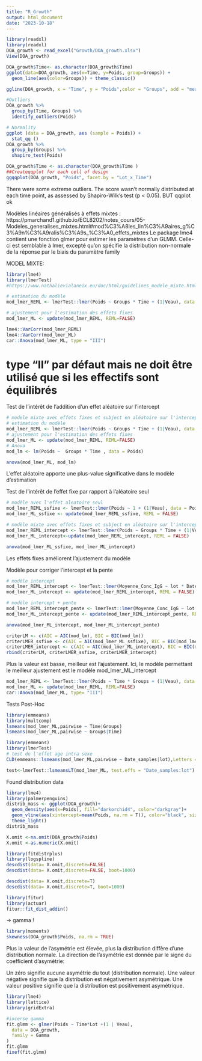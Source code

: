 ---
title: "R_Growth"
output: html_document
date: "2023-10-18"
---

```{r}
library(readxl)
library(readxl)
DOA_growth <- read_excel("Growth/DOA_growth.xlsx")
View(DOA_growth)
```

```{r}
DOA_growth$Time<- as.character(DOA_growth$Time)
ggplot(data=DOA_growth, aes(x=Time, y=Poids, group=Groups)) +
  geom_line(aes(color=Groups)) + theme_classic()

ggline(DOA_growth, x = "Time", y = "Poids",color = "Groups", add = "mean_se") 
```

```{r}
#Outliers
DOA_growth %>%
  group_by(Time, Groups) %>%
  identify_outliers(Poids)

# Normality 
ggplot (data = DOA_growth, aes (sample = Poids)) +
  stat_qq ()
DOA_growth %>%
  group_by(Groups) %>%
  shapiro_test(Poids)

DOA_growth$Time <- as.character(DOA_growth$Time )
##Createqqplot for each cell of design
ggqqplot(DOA_growth, "Poids", facet.by = "Lot_x_Time")
```
There were some extreme outliers.
The  score wasn't normally distributed at each time point, as assessed by Shapiro-Wilk’s test (p < 0.05). BUT qqplot ok 


Modèles linéaires généralisés à effets mixtes : 
https://pmarchand1.github.io/ECL8202/notes_cours/05-Modeles_generalises_mixtes.html#mod%C3%A8les_lin%C3%A9aires_g%C3%A9n%C3%A9ralis%C3%A9s_%C3%A0_effets_mixtes
Le package lme4 contient une fonction glmer pour estimer les paramètres d’un GLMM. Celle-ci est semblable à lmer, excepté qu’on spécifie la distribution non-normale de la réponse par le biais du paramètre family


MODEL MIXTE: 
```{r}
library(lme4)
library(lmerTest)
#https://www.nathalievialaneix.eu/doc/html/guidelines_modele_mixte.html#mod%C3%A8le_mixte

# estimation du modèle
mod_lmer_REML <- lmerTest::lmer(Poids ~ Groups * Time + (1|Veau), data = DOA_growth) # par défaut méthode REML

# ajustement pour l'estimation des effets fixes
mod_lmer_ML <- update(mod_lmer_REML, REML=FALSE)

lme4::VarCorr(mod_lmer_REML)
lme4::VarCorr(mod_lmer_ML)
car::Anova(mod_lmer_ML, type = "III")
```
# type "II" par défaut mais ne doit être utilisé que si les effectifs sont équilibrés

Test de l’intérêt de l’addition d’un effet aléatoire sur l’intercept

```{r}
# modele mixte avec effets fixes et subject en aléatoire sur l'intercept
# estimation du modèle
mod_lmer_REML <- lmerTest::lmer(Poids ~ Groups * Time + (1|Veau), data = Poids) # par défaut methode REML
# ajustement pour l'estimation des effets fixes
mod_lmer_ML <- update(mod_lmer_REML, REML=FALSE)
# Anova
mod_lm <- lm(Poids ~  Groups * Time , data = Poids)

anova(mod_lmer_ML, mod_lm)
```

L’effet aléatoire apporte une plus-value significative dans le modèle d’estimation


Test de l’intérêt de l’effet fixe par rapport à l’aléatoire seul
```{r}
# modèle avec l'effet aleatoire seul
mod_lmer_REML_ssfixe <- lmerTest::lmer(Poids ~ 1 + (1|Veau), data = Poids) 
mod_lmer_ML_ssfixe <- update(mod_lmer_REML_ssfixe, REML = FALSE) 

# modèle mixte avec effets fixes et subject en aléatoire sur l'intercept
mod_lmer_REML_intercept <- lmerTest::lmer(Poids ~ Groups * Time + (1|Veau), data = Poids)
mod_lmer_ML_intercept<-update(mod_lmer_REML_intercept, REML = FALSE)

anova(mod_lmer_ML_ssfixe, mod_lmer_ML_intercept)
```

Les effets fixes améliorent l’ajustement du modèle



Modèle pour corriger l’intercept et la pente


```{r}
# modèle intercept
mod_lmer_REML_intercept <- lmerTest::lmer(Moyenne_Conc_IgG ~ lot * Date_samples + (1|N_Agneau), data = igg)
mod_lmer_ML_intercept <- update(mod_lmer_REML_intercept, REML = FALSE)

# modèle intercept + pente
mod_lmer_REML_intercept_pente <- lmerTest::lmer(Moyenne_Conc_IgG ~ lot * Date_samples + (1+Date_samples|N_Agneau), data = igg)
mod_lmer_ML_intercept_pente <- update(mod_lmer_REML_intercept_pente, REML = FALSE)

anova(mod_lmer_ML_intercept, mod_lmer_ML_intercept_pente)
```


```{r}
criterLM <- c(AIC = AIC(mod_lm), BIC = BIC(mod_lm))
criterLMER_ssfixe <- c(AIC = AIC(mod_lmer_ML_ssfixe), BIC = BIC(mod_lmer_ML_ssfixe))
criterLMER_intercept <- c(AIC = AIC(mod_lmer_ML_intercept), BIC = BIC(mod_lmer_ML_intercept))
rbind(criterLM, criterLMER_ssfixe, criterLMER_intercept)
```
Plus la valeur est basse, meilleur est l’ajustement. Ici, le modèle permettant le meilleur ajustement est le modèle mod_lmer_ML_intercept

```{r}
mod_lmer_REML <- lmerTest::lmer(Poids ~ Time * Groups + (1|Veau), data = Poids)
mod_lmer_ML <- update(mod_lmer_REML, REML=FALSE)
car::Anova(mod_lmer_ML, type= "III")
```

Tests Post-Hoc

```{r}
library(emmeans)
library(multcomp)
lsmeans(mod_lmer_ML,pairwise ~ Time|Groups)
lsmeans(mod_lmer_ML,pairwise ~ Groups|Time)
```

```{r}
library(emmeans)
library(lmerTest)
# test de l'effet age intra sexe
CLD(emmeans::lsmeans(mod_lmer_ML,pairwise ~ Date_samples|lot),Letters = letters)

test<-lmerTest::lsmeansLT(mod_lmer_ML, test.effs = "Date_samples:lot")
```


Found distribution data

```{r}
library(lme4)
library(palmerpenguins)
distrib_mass <- ggplot(DOA_growth)+
  geom_density(aes(x=Poids), fill="darkorchid4", color="darkgray")+
  geom_vline(aes(xintercept=mean(Poids, na.rm = T)), color="black", size=0.4, linetype="dashed" )+
  theme_light()
distrib_mass
```



```{r}
X.omit <-na.omit(DOA_growth$Poids)
X.omit <-as.numeric(X.omit)

library(fitdistrplus)
library(logspline)
descdist(data= X.omit,discrete=FALSE)
descdist(data= X.omit,discrete=FALSE, boot=1000)

descdist(data= X.omit,discrete=T)
descdist(data= X.omit,discrete=T, boot=1000)
```
```{r}
library(fitur)
library(actuar)
fitur::fit_dist_addin()
```

-> gamma ! 

```{r}
library(moments)
skewness(DOA_growth$Poids, na.rm = TRUE)
```
Plus la valeur de l’asymétrie est élevée, plus la distribution diffère d’une distribution normale. 
La direction de l’asymétrie est donnée par le signe du coefficient d’asymétrie:

Un zéro signifie aucune asymétrie du tout (distribution normale).
Une valeur négative signifie que la distribution est négativement asymétrique.
Une valeur positive signifie que la distribution est positivement asymétrique.

```{r}
library(lme4)
library(lattice)
library(gridExtra)

#incerse gamma
fit.glmm <- glmer(Poids ~ Time*Lot +(1 | Veau),
  data = DOA_growth,
  family = Gamma
)
fit.glmm
fixef(fit.glmm)
```

